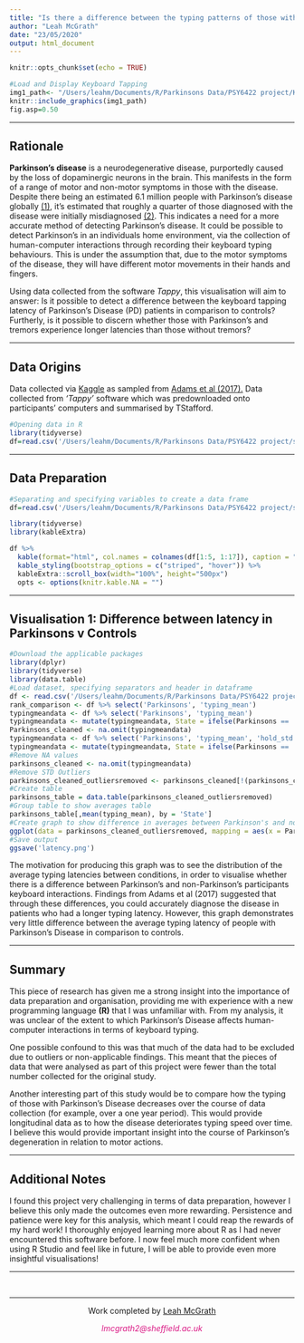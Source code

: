 ---
title: "Is there a difference between the typing patterns of those with Parkinson's Disease versus those without?"
author: "Leah McGrath"
date: "23/05/2020"
output: html_document
---

```{r setup, include=FALSE}
knitr::opts_chunk$set(echo = TRUE)
```

```{r out.width="40%", fig.align = "center", echo=FALSE}
#Load and Display Keyboard Tapping
img1_path<- "/Users/leahm/Documents/R/Parkinsons Data/PSY6422 project/KeyboardTyping.jpg"
knitr::include_graphics(img1_path)
fig.asp=0.50
```

*** 

## Rationale
**Parkinson's disease** is a neurodegenerative disease, purportedly caused by the loss of dopaminergic neurons in the brain. This manifests in the form of a range of motor and non-motor symptoms in those with the disease. Despite there being an estimated 6.1 million people with Parkinson's disease globally [(1)](https://www.ncbi.nlm.nih.gov/pmc/articles/PMC5708704/), it's estimated that roughly a quarter of those diagnosed with the disease were initially misdiagnosed [(2)](https://www.theguardian.com/society/2019/dec/30/quarter-of-parkinsons-sufferers-were-wrongly-diagnosed-says-charity). This indicates a need for a more accurate method of detecting Parkinson's disease. It could be possible to detect Parkinson's in an individuals home environment, via the collection of human-computer interactions through recording their keyboard typing behaviours. This is under the assumption that, due to the motor symptoms of the disease, they will have different motor movements in their hands and fingers. 

Using data collected from the software *Tappy*, this visualisation will aim to answer: Is it possible to detect a difference between the keyboard tapping latency of Parkinson's Disease (PD) patients in comparison to controls? Furtherly, is it possible to discern whether those with Parkinson's and tremors experience longer latencies than those without tremors?

***

## Data Origins
Data collected via [Kaggle](https://www.kaggle.com/valkling/tappy-keystroke-data-with-parkinsons-patients) as sampled from [Adams et al (2017).](https://www.ncbi.nlm.nih.gov/pmc/articles/PMC5708704/)
Data collected from *'Tappy'* software which was predownloaded onto participants' computers and summarised by TStafford.
```{r, warning=FALSE, message=FALSE, include=TRUE}
#Opening data in R
library(tidyverse)
df=read.csv('/Users/leahm/Documents/R/Parkinsons Data/PSY6422 project/summary_tappy_data.csv')
```

***

## Data Preparation
```{r, include=TRUE}
#Separating and specifying variables to create a data frame
df=read.csv('/Users/leahm/Documents/R/Parkinsons Data/PSY6422 project/summary_tappy_data.csv', sep=',', header =TRUE)
```

```{r, echo=FALSE, warning=FALSE, message=FALSE, include=TRUE}
library(tidyverse)
library(kableExtra)

df %>%
  kable(format="html", col.names = colnames(df[1:5, 1:17]), caption = "Table 1: First five participants' data as appears in data frame that was used for analysis.", align="ccccc") %>%
  kable_styling(bootstrap_options = c("striped", "hover")) %>%
  kableExtra::scroll_box(width="100%", height="500px")
  opts <- options(knitr.kable.NA = "")
```
***

## Visualisation 1: Difference between latency in Parkinsons v Controls

```{r,warning=FALSE, message=FALSE, include=TRUE, fig.align="center", fig.width=9, fig.height=7, fig.cap="Figure 1: A graph to show the average typing latencies in those with and without Parkinson's."}
#Download the applicable packages
library(dplyr)
library(tidyverse)
library(data.table)
#Load dataset, specifying separators and header in dataframe
df <- read.csv('/Users/leahm/Documents/R/Parkinsons Data/PSY6422 project/summary_tappy_data.csv', sep=',', header =TRUE)
rank_comparison <- df %>% select('Parkinsons', 'typing_mean')
typingmeandata <- df %>% select('Parkinsons', 'typing_mean')
typingmeandata <- mutate(typingmeandata, State = ifelse(Parkinsons == 'True', "Has Parkinsons", "No Parkinsons"), )
Parkinsons_cleaned <- na.omit(typingmeandata)
typingmeandata <- df %>% select('Parkinsons', 'typing_mean', 'hold_std')
typingmeandata <- mutate(typingmeandata, State = ifelse(Parkinsons == 'True', "Has Parkinsons", "No Parkinsons"), )
#Remove NA values
parkinsons_cleaned <- na.omit(typingmeandata)
#Remove STD Outliers
parkinsons_cleaned_outliersremoved <- parkinsons_cleaned[!(parkinsons_cleaned$hold_std > 100),]
#Create table
parkinsons_table = data.table(parkinsons_cleaned_outliersremoved)
#Group table to show averages table
parkinsons_table[,mean(typing_mean), by = 'State']
#Create graph to show difference in averages between Parkinson's and non-Parkinson's participants
ggplot(data = parkinsons_cleaned_outliersremoved, mapping = aes(x = Parkinsons, y = typing_mean, color = Parkinsons)) + geom_point() + ggtitle("Differences in average typing latency (ms) in participants with Parkinson's Disease vs those without.") + xlab("Parkinsons Diagnosis") + ylab("Average typing latency (ms)")
#Save output
ggsave('latency.png')
```
The motivation for producing this graph was to see the distribution of the average typing latencies between conditions, in order to visualise whether there is a difference between Parkinson's and non-Parkinson's participants keyboard interactions. Findings from Adams et al (2017) suggested that through these differences, you could accurately diagnose the disease in patients who had a longer typing latency. However, this graph demonstrates very little difference between the average typing latency of people with Parkinson's Disease in comparison to controls.

***

## Summary
This piece of research has given me a strong insight into the importance of data preparation and organisation, providing me with experience with a new programming language **(R)** that I was unfamiliar with. From my analysis, it was unclear of the extent to which Parkinson's Disease affects human-computer interactions in terms of keyboard typing.

One possible confound to this was that much of the data had to be excluded due to outliers or non-applicable findings. This meant that the pieces of data that were analysed as part of this project were fewer than the total number collected for the original study.

Another interesting part of this study would be to compare how the typing of those with Parkinson's Disease decreases over the course of data collection (for example, over a one year period). This would provide longitudinal data as to how the disease deteriorates typing speed over time. I believe this would provide important insight into the course of Parkinson's degeneration in relation to motor actions.

***

## Additional Notes
I found this project very challenging in terms of data preparation, however I believe this only made the outcomes even more rewarding. Persistence and patience were key for this analysis, which meant I could reap the rewards of my hard work! I thoroughly enjoyed learning more about R as I had never encountered this software before. I now feel much more confident when using R Studio and feel like in future, I will be able to provide even more insightful visualisations!

***
&nbsp;
<hr />
<p style="text-align: center;">Work completed by <a href="https://github.com/lmcgrath2/PSY6422">Leah McGrath</a></p>
<p style="text-align: center;"><span style="color: #DA1884;"><em>lmcgrath2@sheffield.ac.uk</em></span></p>
&nbsp;